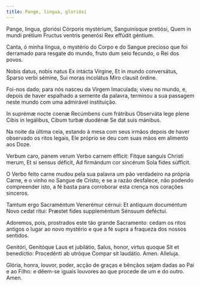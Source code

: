 ```yaml
---
title: Pange, lingua, gloriósi
---
```


<div class="side-by-side not-content">

Pange, lingua, gloriósi Córporis mystérium, Sanguinísque pretiósi, Quem in mundi prétium Fructus ventris generósi Rex effúdit géntium.

Canta, ó minha língua, o mystério do Corpo e do Sangue precioso que foi derramado para resgate do mundo, fruto dum seio fecundo, o Rei dos povos.

Nobis datus, nobis natus Ex intácta Vírgine, Et in mundo conversátus, Sparso verbi sémine, Sui moras incolátus Miro clausit órdine.

Foi-nos dado; para nós nasceu da Virgem Imaculada; viveu no mundo, e, depois de haver espalhado a semente da palavra, terminou a sua passagem neste mundo com uma admirável instituição.

In suprémæ nocte coenæ Recúmbens cum frátribus Observáta lege plene Cibis in legálibus, Cibum turbæ duodénæ Se dat suis mánibus.

Na noite da última ceia, estando à mesa com seus irmãos depois de haver observado os ritos legais, Ele próprio se deu com suas mãos em alimento aos Doze.

Verbum caro, panem verum Verbo carnem éfficit: Fitque sanguis Christi merum, Et si sensus déficit, Ad firmándum cor sincérum Sola fides súfficit.

O Verbo feito carne mudou pela sua palavra um pão verdadeiro na própria Carne, e o vinho no Sangue de Cristo; e se a razão desfalece, não podendo compreender isto, a fé basta para corroborar esta crença nos corações sinceros.

</div>

<div class="side-by-side not-content">

Tamtum ergo Sacraméntum Venerémur cérnui: Et antíquum documéntum Novo cedat rítui: Præstet fides suppleméntum Sénsuum deféctui.

Adoremos, pois, prostrados este tão grande Sacramento: cedam os ritos antigos o lugar ao novo mystério e que a fé supra a fraqueza dos nossos sentidos.

</div>

<div class="side-by-side not-content">

Genitóri, Genitóque Laus et jubilátio, Salus, honor, virtus quoque Sit et benedíctio: Procedénti ab utróque Compar sit laudátio. Amen. Alleluja.

Glória, honra, louvor, poder, acção de graças e bênçãos sejam dadas ao Pai e ao Filho: e dêem-se iguais louvores ao que procede de um e do outro. Amen.

</div>
